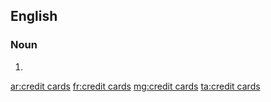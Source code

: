 ==English==

===Noun===
{{head|en|plural}} {{p}}
# {{plural of|credit card|lang=en}}

[[ar:credit cards]]
[[fr:credit cards]]
[[mg:credit cards]]
[[ta:credit cards]]